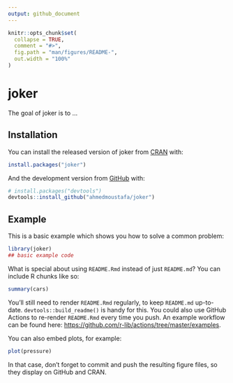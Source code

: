 ```yaml
---
output: github_document
---
```


<!-- README.md is generated from README.Rmd. Please edit that file -->

```r
knitr::opts_chunk$set(
  collapse = TRUE,
  comment = "#>",
  fig.path = "man/figures/README-",
  out.width = "100%"
)
```

# joker

<!-- badges: start -->
<!-- badges: end -->

The goal of joker is to ...

## Installation

You can install the released version of joker from [CRAN](https://CRAN.R-project.org) with:

``` r
install.packages("joker")
```

And the development version from [GitHub](https://github.com/) with:

``` r
# install.packages("devtools")
devtools::install_github("ahmedmoustafa/joker")
```
## Example

This is a basic example which shows you how to solve a common problem:

```r
library(joker)
## basic example code
```

What is special about using `README.Rmd` instead of just `README.md`? You can include R chunks like so:

```r
summary(cars)
```

You'll still need to render `README.Rmd` regularly, to keep `README.md` up-to-date. `devtools::build_readme()` is handy for this. You could also use GitHub Actions to re-render `README.Rmd` every time you push. An example workflow can be found here: <https://github.com/r-lib/actions/tree/master/examples>.

You can also embed plots, for example:

```r
plot(pressure)
```

In that case, don't forget to commit and push the resulting figure files, so they display on GitHub and CRAN.
